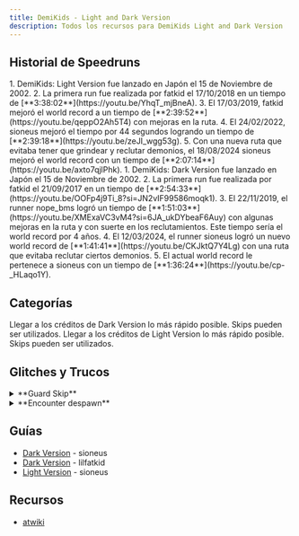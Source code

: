 ```yaml
---
title: DemiKids - Light and Dark Version
description: Todos los recursos para DemiKids Light and Dark Version
---
```




<DocsHero 
    content="DemiKids Dark and Light versions fueron los primeros juegos de Devil Children en ser localizados al inglés y lanzados en Norte América. Estos son la segunda generación de Devil Children, con nuevos protagonistas y nuevas mecánicas tales como Relic Fusion y party de 3 demonios."
    srcUrl={gbaCover}
    alt="Devil Children: Dark Version Box Cover"
/>

<LinkCard title="Leaderboards" href="https://www.speedrun.com/demikids_light_version_and_dark_version" description="Ver todas las runs en Speedrun.com"/>

## Historial de Speedruns
<Tabs>
    <TabItem label="Light">
    <Steps>
        1. DemiKids: Light Version fue lanzado en Japón el 15 de Noviembre de 2002.
    2. La primera run fue realizada por fatkid el 17/10/2018 en un tiempo de [**3:38:02**](https://youtu.be/YhqT_mjBneA).
    3. El 17/03/2019, fatkid mejoró el world record a un tiempo de [**2:39:52**](https://youtu.be/qeppO2Ah5T4) con mejoras en la ruta.
    4. El 24/02/2022, sioneus mejoró el tiempo por 44 segundos logrando un tiempo de [**2:39:18**](https://youtu.be/zeJI_wgg53g).
    5. Con una nueva ruta que evitaba tener que grindear y reclutar demonios, el 18/08/2024 sioneus mejoró el world record con un tiempo de [**2:07:14**](https://youtu.be/axto7qjlPhk).
    </Steps>
    </TabItem>
    <TabItem label="Dark">
    <Steps>
        1. DemiKids: Dark Version fue lanzado en Japón el 15 de Noviembre de 2002.
        2. La primera run fue realizada por fatkid el 21/09/2017 en un tiempo de [**2:54:33**](https://youtu.be/OOFp4j9Ti_8?si=JN2vIF99586moqk1).
        3. El 22/11/2019, el runner nope_bms logró un tiempo de [**1:51:03**](https://youtu.be/XMExaVC3vM4?si=6JA_ukDYbeaF6Auy) con algunas mejoras en la ruta y con suerte en los reclutamientos. Este tiempo sería el world record por 4 años.
        4. El 12/03/2024, el runner sioneus logró un nuevo world record de [**1:41:41**](https://youtu.be/CKJktQ7Y4Lg) con una ruta que evitaba reclutar ciertos demonios.
        5. El actual world record le pertenece a sioneus con un tiempo de [**1:36:24**](https://youtu.be/cp-_HLaqo1Y).
    </Steps>
    </TabItem>
</Tabs>

## Categorías
<CardGrid>
    <Card title="Dark Version">Llegar a los créditos de Dark Version lo más rápido posible. Skips pueden ser utilizados.</Card>
    <Card title="Light Version">Llegar a los créditos de Light Version lo más rápido posible. Skips pueden ser utilizados.</Card>
    </CardGrid>

## Glitches y Trucos
<details>
<summary>**Guard Skip**</summary>

El guardia que bloquea la salida a Avalon puede ser atravezado al moverse diagonalmente a traves de él. Esto puede hacerse en ambas versiones del juego y permite al jugador acceder a items del late game mucho mas temprano de lo posible. También es posible hacer el final boss desde aquí en cualquier momento.
</details>

<details>
<summary>**Encounter despawn**</summary>

Al apretar el botón select para abrir el mapa, el contador interno de random encounters se resetea a 0. Al hacerlo en determinado ritmo, se puede evitar todos los random encounters.
</details>

## Guías
- [Dark Version](https://sioneus.me/notes/dark) - sioneus
- [Dark Version](https://pastebin.com/n04ZmGMp) - lilfatkid
- [Light Version](https://sioneus.me/notes/light) - sioneus

## Recursos
- [atwiki](https://w.atwiki.jp/devilchildren_ld/pages/189.html) 